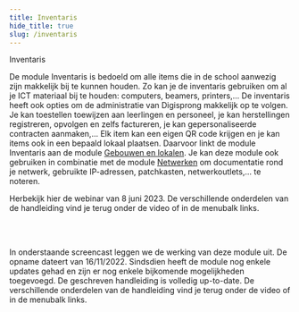```yaml
---
title: Inventaris
hide_title: true  
slug: /inventaris
---
```


<ImageTitle img="inventaris.png">Inventaris</ImageTitle>

De module Inventaris is bedoeld om alle items die in de school aanwezig zijn makkelijk bij te kunnen houden. Zo kan je de inventaris gebruiken om al je ICT materiaal bij te houden: computers, beamers, printers,... De inventaris heeft ook opties om de administratie van Digisprong makkelijk op te volgen. Je kan toestellen toewijzen aan leerlingen en personeel, je kan herstellingen registreren, opvolgen en zelfs factureren, je kan gepersonaliseerde contracten aanmaken,... Elk item kan een eigen QR code krijgen en je kan items ook in een bepaald lokaal plaatsen. Daarvoor linkt de module Inventaris aan de module [Gebouwen en lokalen](/gebouwen_lokalen). Je kan deze module ook gebruiken in combinatie met de module [Netwerken](/netwerken) om documentatie rond je netwerk, gebruikte IP-adressen, patchkasten, netwerkoutlets,... te noteren.

Herbekijk hier de webinar van 8 juni 2023. De verschillende onderdelen van de handleiding vind je terug onder de video of in de menubalk links.

<Youtube url="https://www.youtube.com/embed/BvTgHH81QKk" />

<br/><br/>

In onderstaande screencast leggen we de werking van deze module uit. De opname dateert van 16/11/2022. Sindsdien heeft de module nog enkele updates gehad en zijn er nog enkele bijkomende mogelijkheden toegevoegd. De geschreven handleiding is volledig up-to-date. De verschillende onderdelen van de handleiding vind je terug onder de video of in de menubalk links.

<Youtube url="https://www.youtube.com/embed/O4u-2SnFxjQ" />

<br/><br/>

<DocCardList /> 
